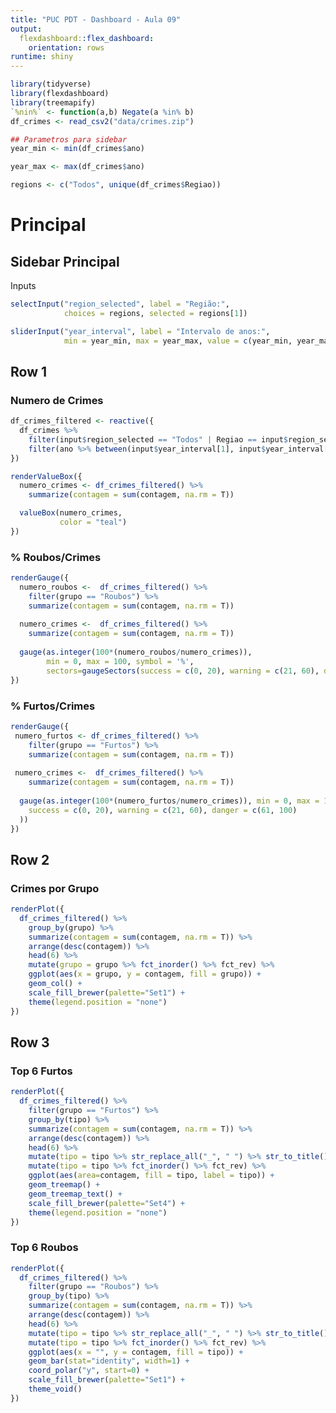 ```yaml
---
title: "PUC PDT - Dashboard - Aula 09"
output: 
  flexdashboard::flex_dashboard:
    orientation: rows
runtime: shiny
---
```


```r
library(tidyverse)
library(flexdashboard)
library(treemapify)
`%nin%` <- function(a,b) Negate(a %in% b)
df_crimes <- read_csv2("data/crimes.zip")

## Parametros para sidebar
year_min <- min(df_crimes$ano)

year_max <- max(df_crimes$ano)

regions <- c("Todos", unique(df_crimes$Regiao))
```

# Principal

## Sidebar Principal {.sidebar}

Inputs

```r
selectInput("region_selected", label = "Região:",
            choices = regions, selected = regions[1])

sliderInput("year_interval", label = "Intervalo de anos:",
            min = year_min, max = year_max, value = c(year_min, year_max), sep = "")
```

## Row 1

### Numero de Crimes

```r
df_crimes_filtered <- reactive({
  df_crimes %>%
    filter(input$region_selected == "Todos" | Regiao == input$region_selected) %>%
    filter(ano %>% between(input$year_interval[1], input$year_interval[2]))
})

renderValueBox({
  numero_crimes <- df_crimes_filtered() %>%
    summarize(contagem = sum(contagem, na.rm = T))

  valueBox(numero_crimes,
           color = "teal")
})
```

### % Roubos/Crimes

```r
renderGauge({
  numero_roubos <-  df_crimes_filtered() %>%
    filter(grupo == "Roubos") %>% 
    summarize(contagem = sum(contagem, na.rm = T))
  
  numero_crimes <-  df_crimes_filtered() %>%
    summarize(contagem = sum(contagem, na.rm = T))
    
  gauge(as.integer(100*(numero_roubos/numero_crimes)),
        min = 0, max = 100, symbol = '%',
        sectors=gaugeSectors(success = c(0, 20), warning = c(21, 60), danger = c(61, 100),colors=c("purple")))
})
```

### % Furtos/Crimes

```r
renderGauge({
 numero_furtos <- df_crimes_filtered() %>%
    filter(grupo == "Furtos") %>% 
    summarize(contagem = sum(contagem, na.rm = T))
 
 numero_crimes <-  df_crimes_filtered() %>%
    summarize(contagem = sum(contagem, na.rm = T))
   
  gauge(as.integer(100*(numero_furtos/numero_crimes)), min = 0, max = 100, symbol = '%', gaugeSectors(
    success = c(0, 20), warning = c(21, 60), danger = c(61, 100)
  ))
})
```

## Row 2

### Crimes por Grupo

```r
renderPlot({
  df_crimes_filtered() %>%
    group_by(grupo) %>%
    summarize(contagem = sum(contagem, na.rm = T)) %>%
    arrange(desc(contagem)) %>%
    head(6) %>%
    mutate(grupo = grupo %>% fct_inorder() %>% fct_rev) %>%
    ggplot(aes(x = grupo, y = contagem, fill = grupo)) +
    geom_col() +
    scale_fill_brewer(palette="Set1") +
    theme(legend.position = "none")
})
```

## Row 3

### Top 6 Furtos

```r
renderPlot({
  df_crimes_filtered() %>%
    filter(grupo == "Furtos") %>%
    group_by(tipo) %>%
    summarize(contagem = sum(contagem, na.rm = T)) %>%
    arrange(desc(contagem)) %>%
    head(6) %>%
    mutate(tipo = tipo %>% str_replace_all("_", " ") %>% str_to_title()) %>%
    mutate(tipo = tipo %>% fct_inorder() %>% fct_rev) %>%
    ggplot(aes(area=contagem, fill = tipo, label = tipo)) +
    geom_treemap() +
    geom_treemap_text() +
    scale_fill_brewer(palette="Set4") +
    theme(legend.position = "none")
})
```   
 
### Top 6 Roubos
    
```r
renderPlot({
  df_crimes_filtered() %>%
    filter(grupo == "Roubos") %>%
    group_by(tipo) %>%
    summarize(contagem = sum(contagem, na.rm = T)) %>%
    arrange(desc(contagem)) %>%
    head(6) %>%
    mutate(tipo = tipo %>% str_replace_all("_", " ") %>% str_to_title()) %>%
    mutate(tipo = tipo %>% fct_inorder() %>% fct_rev) %>%
    ggplot(aes(x = "", y = contagem, fill = tipo)) +
    geom_bar(stat="identity", width=1) +
    coord_polar("y", start=0) +
    scale_fill_brewer(palette="Set1") +
    theme_void()
})
```



